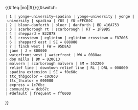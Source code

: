 <includeonly>{{#ifeq:{{{2}}}|no||<nowiki>#</nowiki>}}{{#switch: {{{1}}}
 | 1 | yonge–university–spadina | yonge–university | yonge | university | spadina | YUS | YU =FFCB0C
 | 2 | bloor–danforth | bloor | danforth | BD =16A753
 | 3 | scarborough rt | scarborough | RT = 1F99D5
 | 4 | sheppard = B32078
 | 5 | crosstown | eglinton | eglinton crosstown = F87005
 | 6 | sheppard east | SE = 888888
 | 7 | finch west | FW = 95D8A3
 | jane | J = 800000
 | waterfront west | waterfront | WW = 0088aa
 | don mills | DM = D20C13
 | malvern | scarborough malvern | SM = 552200
 | relief line | downtown relief line | RL | DRL = 000000
 | spadina extension | SE = f0e68c
 | ttc_thbgcolor = c0c0c0
 | ttc_thcolor = 000000
 | express = 1c76bc
 | community = dcb67c
 | #default | frequent = ff0000
}}</includeonly><noinclude>
{{Documentation}}
</noinclude>